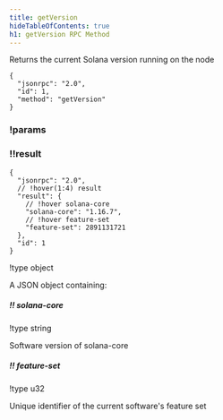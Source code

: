 ```yaml
---
title: getVersion
hideTableOfContents: true
h1: getVersion RPC Method
---
```


Returns the current Solana version running on the node

<APIMethod>

```jsonc !!request curl
{
  "jsonrpc": "2.0",
  "id": 1,
  "method": "getVersion"
}
```

### !params

### !!result

```jsonc !response
{
  "jsonrpc": "2.0",
  // !hover(1:4) result
  "result": {
    // !hover solana-core
    "solana-core": "1.16.7",
    // !hover feature-set
    "feature-set": 2891131721
  },
  "id": 1
}
```

!type object

A JSON object containing:

##### !! solana-core

!type string

Software version of solana-core

##### !! feature-set

!type u32

Unique identifier of the current software's feature set

</APIMethod>
